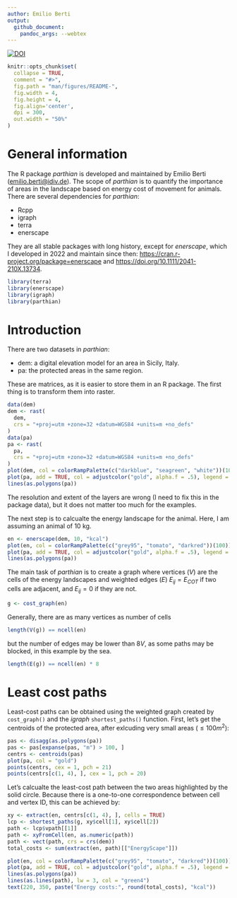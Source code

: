 ```yaml
---
author: Emilio Berti
output: 
  github_document:
    pandoc_args: --webtex
---
```


[![DOI](https://zenodo.org/badge/DOI/10.5281/zenodo.10890031.svg)](https://doi.org/10.5281/zenodo.10890031)

```r
knitr::opts_chunk$set(
  collapse = TRUE,
  comment = "#>",
  fig.path = "man/figures/README-",
  fig.width = 4,
  fig.height = 4,
  fig.align='center',
  dpi = 300,
  out.width = "50%"
)
```

# General information

The R package _parthian_ is developed and maintained by Emilio Berti (<emilio.berti@idiv.de>).
The scope of _parthian_ is to quantify the importance of areas in the landscape based on energy cost of movement for animals.
There are several dependencies for _parthian_:

  - Rcpp
  - igraph
  - terra
  - enerscape
  
They are all stable packages with long history, except for _enerscape_, which I developed in 2022 and maintain since then: <https://cran.r-project.org/package=enerscape> and <https://doi.org/10.1111/2041-210X.13734>.

```r
library(terra)
library(enerscape)
library(igraph)
library(parthian)
```

# Introduction

There are two datasets in _parthian_:

  - dem: a digital elevation model for an area in Sicily, Italy.
  - pa: the protected areas in the same region.

These are matrices, as it is easier to store them in an R package.
The first thing is to transform them into raster.

```r
data(dem)
dem <- rast(
  dem,
  crs = "+proj=utm +zone=32 +datum=WGS84 +units=m +no_defs"
)
data(pa)
pa <- rast(
  pa,
  crs = "+proj=utm +zone=32 +datum=WGS84 +units=m +no_defs"
)
plot(dem, col = colorRampPalette(c("darkblue", "seagreen", "white"))(100))
plot(pa, add = TRUE, col = adjustcolor("gold", alpha.f = .5), legend = FALSE)
lines(as.polygons(pa))
```

The resolution and extent of the layers are wrong (I need to fix this in the package data), but it does not matter too much for the examples.

The next step is to calcualte the energy landscape for the animal.
Here, I am assuming an animal of 10 kg.

```r
en <- enerscape(dem, 10, "kcal")
plot(en, col = colorRampPalette(c("grey95", "tomato", "darkred"))(100))
plot(pa, add = TRUE, col = adjustcolor("gold", alpha.f = .5), legend = FALSE)
lines(as.polygons(pa))
```

The main task of _parthian_ is to create a graph where vertices (_V_) are the cells of the energy landscapes and weighted edges (_E_) $E_{ij} = E_{COT}$ if two cells are adjacent, and $E_{ij} = 0$ if they are not.

```r
g <- cost_graph(en)
```

Generally, there are as many vertices as number of cells

```r
length(V(g)) == ncell(en)
```

but the number of edges may be lower than $8V$, as some paths may be blocked, in this example by the sea.

```r
length(E(g)) == ncell(en) * 8
```

# Least cost paths
Least-cost paths can be obtained using the weighted graph created by `cost_graph()` and the _igraph_ `shortest_paths()` function.
First, let's get the centroids of the protected area, after exlcuding very small areas ($\leq 100 m^2$):

```r
pas <- disagg(as.polygons(pa))
pas <- pas[expanse(pas, "m") > 100, ]
centrs <- centroids(pas)
plot(pa, col = "gold")
points(centrs, cex = 1, pch = 21)
points(centrs[c(1, 4), ], cex = 1, pch = 20)
```
Let's calcualte the least-cost path between the two areas highlighted by the solid circle.
Because there is a one-to-one correspondence between cell and vertex ID, this can be achieved by:

```r
xy <- extract(en, centrs[c(1, 4), ], cells = TRUE)
lcp <- shortest_paths(g, xy$cell[1], xy$cell[2])
path <- lcp$vpath[[1]]
path <- xyFromCell(en, as.numeric(path))
path <- vect(path, crs = crs(dem))
total_costs <- sum(extract(en, path)[["EnergyScape"]])
```

```r
plot(en, col = colorRampPalette(c("grey95", "tomato", "darkred"))(100))
plot(pa, add = TRUE, col = adjustcolor("gold", alpha.f = .5), legend = FALSE)
lines(as.polygons(pa))
lines(as.lines(path), lw = 3, col = "green4")
text(220, 350, paste("Energy costs:", round(total_costs), "kcal"))
```